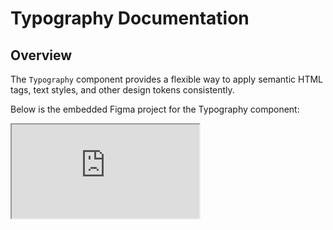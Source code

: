
<Meta of={TypographyStories} />

# Typography Documentation

## Overview

The `Typography` component provides a flexible way to apply semantic HTML tags, text styles, and other design tokens consistently.

Below is the embedded Figma project for the Typography component:

<iframe
  style={{
    border: '1px solid rgba(0, 0, 0, 0.1)',
    height: '450px',
  }}
  className={'w-full'}
  src="https://embed.figma.com/design/EwzuhhvTulvFRMvhTD5VAh/DL-Universal-Design-System?node-id=16008-38063&embed-host=share"
  allowFullScreen
/>

# Known Limitations

## Issue with Certain HTML Tags

While the `Typography` component supports the `as` prop for dynamic tag rendering, certain HTML tags like `<span>` may not behave as expected with some text-align or layout-related styles due to their default CSS behavior.

For instance:

```tsx
<Typography as="span" textalign="right">
  This text might not align correctly
</Typography>
```

You can resolve this issue using one of these approaches or wrapping the `Typography` component in a parent element like `div`:

```tsx
<Typography as="span" textalign="right" style={{ display: "block" }}>You can use inline style</Typography>
<Typography as="span" textweight="light" className="block text-right">You can use Tailwind classes</Typography>
<Typography as="span" size="xl6" className="block text-right" style={{ color: "red" }}>You can combine both inline styles and Tailwind classes</Typography>
```

<Canvas />
<Controls of={TypographyStories.Default} />
